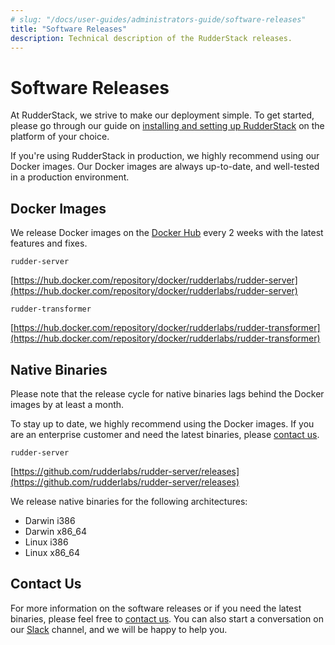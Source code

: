 ```yaml
---
# slug: "/docs/user-guides/administrators-guide/software-releases"
title: "Software Releases"
description: Technical description of the RudderStack releases.
---
```


# Software Releases

At RudderStack, we strive to make our deployment simple. To get started, please go through our guide on [installing and setting up RudderStack](https://docs.rudderstack.com/get-started/installing-and-setting-up-rudderstack) on the platform of your choice.

<div class="successBlock">
  If you're using RudderStack in production, we highly recommend using our
  Docker images. Our Docker images are always up-to-date, and well-tested in a
  production environment.
</div>

## Docker Images

We release Docker images on the [Docker Hub](https://hub.docker.com/) every 2 weeks with the latest features and fixes.

`rudder-server`

[https://hub.docker.com/repository/docker/rudderlabs/rudder-server](https://hub.docker.com/repository/docker/rudderlabs/rudder-server)

`rudder-transformer`

[https://hub.docker.com/repository/docker/rudderlabs/rudder-transformer](https://hub.docker.com/repository/docker/rudderlabs/rudder-transformer)

## Native Binaries

Please note that the release cycle for native binaries lags behind the Docker images by at least a month.

To stay up to date, we highly recommend using the Docker images. If you are an enterprise customer and need the latest binaries, please [contact us](https://rudderstack.com/contact/).

`rudder-server`

[https://github.com/rudderlabs/rudder-server/releases](https://github.com/rudderlabs/rudder-server/releases)

We release native binaries for the following architectures:

- Darwin i386
- Darwin x86_64
- Linux i386
- Linux x86_64

## Contact Us

For more information on the software releases or if you need the latest binaries, please feel free to [contact us](mailto:%20docs@rudderstack.com). You can also start a conversation on our [Slack](https://rudderstack.com/join-rudderstack-slack-community) channel, and we will be happy to help you.
